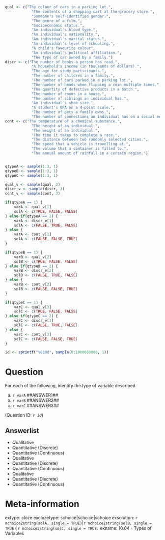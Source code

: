```r

qual <- c("The colour of cars in a parking lot.",
            "The contents of a shopping cart at the grocery store.",
            "Someone's self-identified gender.",
            "The genre of a film.",
            "Socioeconomic status.",
            "An individual's blood type.",
            "An individual's nationality.",
            "An individual's marital status.",
            "An individual's level of schooling.",
            "A child's favourite colour",
            "An individual's political affiliation.",
            "The type of car owned by a family.")
discr <- c("The number of books a person has read.",
            "A household's income (in thousands of dollars).",
            "The age for study participants.",
            "The number of children in a family.", 
            "The number of cars parked in a parking lot.",
            "The number of heads when flipping a coin multiple times.",
            "The quantity of defective products in a batch.",
            "The number of rooms in a house.",
            "The number of siblings an individual has.",
            "An individual's shoe size.",
            "A student's GPA on a 4-point scale.",
            "The number of pets a family owns.",
            "The number of connections an individual has on a social media platform.")
cont <- c("The temperature of a chemical substance.",
            "The height of an individual.",
            "The weight of an individual.",
            "The time it takes to complete a race.",
            "The distance between two randomly selected cities.",
            "The speed that a vehicle is travelling at.",
            "The volume that a container is filled to.",
            "The annual amount of rainfall in a certain region.")


qtypeA <- sample(1:3, 1)
qtypeB <- sample(1:3, 1)
qtypeC <- sample(1:3, 1)

qual_v <- sample(qual, 3)
discr_v <- sample(discr, 3)
cont_v <- sample(cont, 3)

if(qtypeA == 1) {
    varA <- qual_v[1]
    solA <- c(TRUE, FALSE, FALSE)
} else if(qtypeA == 2) {
    varA <- discr_v[1]
    solA <- c(FALSE, TRUE, FALSE)
} else {
    varA <- cont_v[1]
    solA <- c(FALSE, FALSE, TRUE)
}

if(qtypeB == 1) {
    varB <- qual_v[2]
    solB <- c(TRUE, FALSE, FALSE)
} else if(qtypeB == 2) {
    varB <- discr_v[2]
    solB <- c(FALSE, TRUE, FALSE)
} else {
    varB <- cont_v[2]
    solB <- c(FALSE, FALSE, TRUE)
}

if(qtypeC == 1) {
    varC <- qual_v[3]
    solC <- c(TRUE, FALSE, FALSE)
} else if(qtypeC == 2) {
    varC <- discr_v[3]
    solC <- c(FALSE, TRUE, FALSE)
} else {
    varC <- cont_v[3]
    solC <- c(FALSE, FALSE, TRUE)
}

id <- sprintf("%010d", sample(0:1000000000, 1))
```

Question
========
For each of the following, identify the type of variable described. 

a. `r varA` ##ANSWER1##
b. `r varB` ##ANSWER2##
c. `r varC` ##ANSWER3##

(Question ID: *`r id`*)

Answerlist
----------
* Qualitative
* Quantitative (Discrete)
* Quantitative (Continuous)
* Qualitative
* Quantitative (Discrete)
* Quantitative (Continuous)
* Qualitative
* Quantitative (Discrete)
* Quantitative (Continuous)

Meta-information
================
extype: cloze
exclozetype: schoice|schoice|schoice
exsolution: `r mchoice2string(solA, single = TRUE)`|`r mchoice2string(solB, single = TRUE)`|`r mchoice2string(solC, single = TRUE)`
exname: 10.04 - Types of Variables